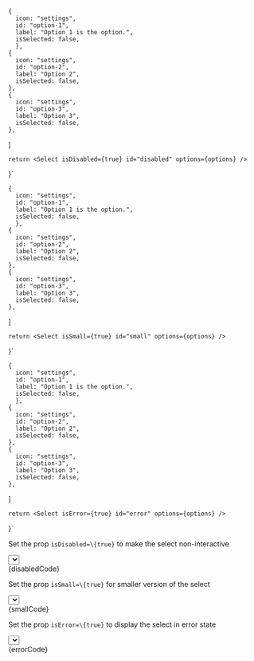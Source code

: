 

    {
      icon: "settings",
      id: "option-1",
      label: "Option 1 is the option.",
      isSelected: false,
	  },
    {
      icon: "settings",
      id: "option-2",
      label: "Option 2",
      isSelected: false,
    },
    {
      icon: "settings",
      id: "option-3",
      label: "Option 3",
      isSelected: false,
    },
  ]

    return <Select isDisabled={true} id="disabled" options={options} />
}`


    {
      icon: "settings",
      id: "option-1",
      label: "Option 1 is the option.",
      isSelected: false,
	  },
    {
      icon: "settings",
      id: "option-2",
      label: "Option 2",
      isSelected: false,
    },
    {
      icon: "settings",
      id: "option-3",
      label: "Option 3",
      isSelected: false,
    },
  ]

    return <Select isSmall={true} id="small" options={options} />
}`


    {
      icon: "settings",
      id: "option-1",
      label: "Option 1 is the option.",
      isSelected: false,
	  },
    {
      icon: "settings",
      id: "option-2",
      label: "Option 2",
      isSelected: false,
    },
    {
      icon: "settings",
      id: "option-3",
      label: "Option 3",
      isSelected: false,
    },
  ]

    return <Select isError={true} id="error" options={options} />
}`

<Section title="Disabled" contained={true} border={true} style={{ paddingRight: 0, paddingLeft: 0 }}>
  <p>Set the prop <Code small={true}>isDisabled=\{true}</Code> to make the select non-interactive</p>

  <div className="sui-wrap sui-theme--light" style={{ marginBottom: 30 }}>
    <Select isDisabled={true} id="disabled" options={options} />
  </div>

  <Snippet language="js">
    {disabledCode}
  </Snippet>
</Section>

<Section title="Small" contained={true} border={true} style={{ paddingRight: 0, paddingLeft: 0 }}>
  <p>
    Set the prop <Code small={true}>isSmall=\{true}</Code> for smaller version of
    the select
  </p>

  <div className="sui-wrap sui-theme--light" style={{ marginBottom: 30 }}>
    <Select isSmall={true} id="small" options={options} />
  </div>

  <Snippet language="js">
    {smallCode}
  </Snippet>
</Section>

<Section title="Error" contained={true} border={true} style={{ paddingRight: 0, paddingLeft: 0 }}>
  <p>
    Set the prop <Code small={true}>isError=\{true}</Code> to display the select
    in error state
  </p>

  <div className="sui-wrap sui-theme--light" style={{ marginBottom: 30 }}>
    <Select isError={true} id="error" options={options} />
  </div>

  <Snippet language="js">
    {errorCode}
  </Snippet>
</Section>
